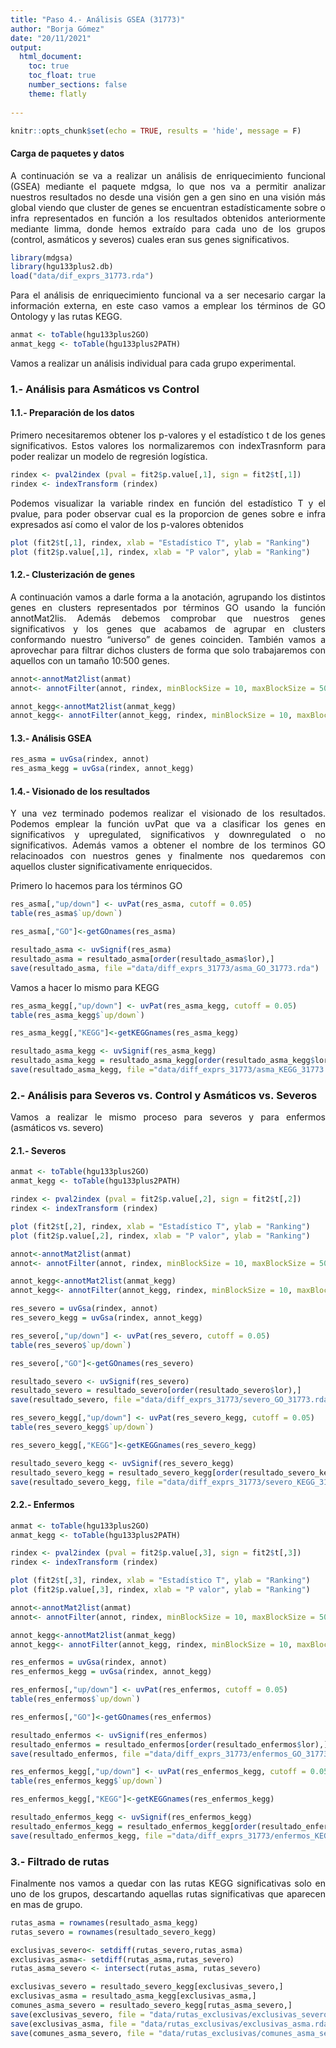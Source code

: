 ```yaml
---
title: "Paso 4.- Análisis GSEA (31773)"
author: "Borja Gómez"
date: "20/11/2021"
output: 
  html_document:
    toc: true
    toc_float: true
    number_sections: false
    theme: flatly
    
---
```

<div align="justify">

```r
knitr::opts_chunk$set(echo = TRUE, results = 'hide', message = F)
```

#### Carga de paquetes y datos

A continuación se va a realizar un análisis de enriquecimiento funcional (GSEA) mediante el paquete mdgsa, lo que nos va a permitir analizar nuestros resultados no desde una visión gen a gen sino en una visión más global viendo que cluster de genes se encuentran estadísticamente sobre o infra representados en función a los resultados obtenidos anteriormente mediante limma, donde hemos extraído para cada uno de los grupos (control, asmáticos y severos) cuales eran sus genes significativos.

```r
library(mdgsa)
library(hgu133plus2.db)
load("data/dif_exprs_31773.rda")
```

Para el análisis de enriquecimiento funcional va a ser necesario cargar la información externa, en este caso vamos a emplear los términos de GO Ontology y las rutas KEGG.


```r
anmat <- toTable(hgu133plus2GO)
anmat_kegg <- toTable(hgu133plus2PATH)
```

Vamos a realizar un análisis individual para cada grupo experimental.

### 1.- Análisis para Asmáticos vs Control

#### 1.1.- Preparación de los datos
Primero necesitaremos obtener los p-valores y el estadístico t de los genes significativos. Estos valores los normalizaremos con indexTrasnform para poder realizar un modelo de regresión logística.

```r
rindex <- pval2index (pval = fit2$p.value[,1], sign = fit2$t[,1])
rindex <- indexTransform (rindex)
```

Podemos visualizar la variable rindex en función del estadístico T y el pvalue, para poder observar cual es la proporcion de genes sobre e infra expresados así como el valor de los p-valores obtenidos

```r
plot (fit2$t[,1], rindex, xlab = "Estadístico T", ylab = "Ranking")
plot (fit2$p.value[,1], rindex, xlab = "P valor", ylab = "Ranking")
```

#### 1.2.- Clusterización de genes
A continuación vamos a darle forma a la anotación, agrupando los distintos genes en clusters representados por términos GO usando la función annotMat2lis.
Además debemos comprobar que nuestros genes significativos y los genes que acabamos de agrupar en clusters conformando nuestro "universo" de genes coinciden. También vamos a aprovechar para filtrar dichos clusters de forma que solo trabajaremos con aquellos con un tamaño 10:500 genes.

```r
annot<-annotMat2list(anmat)
annot<- annotFilter(annot, rindex, minBlockSize = 10, maxBlockSize = 500)

annot_kegg<-annotMat2list(anmat_kegg)
annot_kegg<- annotFilter(annot_kegg, rindex, minBlockSize = 10, maxBlockSize = 500)
```

#### 1.3.- Análisis GSEA
```r
res_asma = uvGsa(rindex, annot)
res_asma_kegg = uvGsa(rindex, annot_kegg)
```

#### 1.4.- Visionado de los resultados
Y una vez terminado podemos realizar el visionado de los resultados. Podemos emplear la función uvPat que va a clasificar los genes en significativos y upregulated, significativos y downregulated o no significativos. Además vamos a obtener el nombre de los terminos GO relacinoados con nuestros genes y finalmente nos quedaremos con aquellos cluster significativamente enriquecidos.<br>

Primero lo hacemos para los términos GO
```r
res_asma[,"up/down"] <- uvPat(res_asma, cutoff = 0.05)
table(res_asma$`up/down`)

res_asma[,"GO"]<-getGOnames(res_asma)

resultado_asma <- uvSignif(res_asma)
resultado_asma = resultado_asma[order(resultado_asma$lor),]
save(resultado_asma, file ="data/diff_exprs_31773/asma_GO_31773.rda")
```

Vamos a hacer lo mismo para KEGG
```r
res_asma_kegg[,"up/down"] <- uvPat(res_asma_kegg, cutoff = 0.05)
table(res_asma_kegg$`up/down`)

res_asma_kegg[,"KEGG"]<-getKEGGnames(res_asma_kegg)

resultado_asma_kegg <- uvSignif(res_asma_kegg)
resultado_asma_kegg = resultado_asma_kegg[order(resultado_asma_kegg$lor),]
save(resultado_asma_kegg, file ="data/diff_exprs_31773/asma_KEGG_31773.rda")
```


### 2.- Análisis para Severos vs. Control y Asmáticos vs. Severos
Vamos a realizar le mismo proceso para severos y para enfermos (asmáticos vs. severo)<br>

#### 2.1.- Severos

```r
anmat <- toTable(hgu133plus2GO)
anmat_kegg <- toTable(hgu133plus2PATH)

rindex <- pval2index (pval = fit2$p.value[,2], sign = fit2$t[,2])
rindex <- indexTransform (rindex)

plot (fit2$t[,2], rindex, xlab = "Estadístico T", ylab = "Ranking")
plot (fit2$p.value[,2], rindex, xlab = "P valor", ylab = "Ranking")
```


```r
annot<-annotMat2list(anmat)
annot<- annotFilter(annot, rindex, minBlockSize = 10, maxBlockSize = 500)

annot_kegg<-annotMat2list(anmat_kegg)
annot_kegg<- annotFilter(annot_kegg, rindex, minBlockSize = 10, maxBlockSize = 500)
```


```r
res_severo = uvGsa(rindex, annot)
res_severo_kegg = uvGsa(rindex, annot_kegg)
```


```r
res_severo[,"up/down"] <- uvPat(res_severo, cutoff = 0.05)
table(res_severo$`up/down`)

res_severo[,"GO"]<-getGOnames(res_severo)

resultado_severo <- uvSignif(res_severo)
resultado_severo = resultado_severo[order(resultado_severo$lor),]
save(resultado_severo, file ="data/diff_exprs_31773/severo_GO_31773.rda")
```


```r
res_severo_kegg[,"up/down"] <- uvPat(res_severo_kegg, cutoff = 0.05)
table(res_severo_kegg$`up/down`)

res_severo_kegg[,"KEGG"]<-getKEGGnames(res_severo_kegg)

resultado_severo_kegg <- uvSignif(res_severo_kegg)
resultado_severo_kegg = resultado_severo_kegg[order(resultado_severo_kegg$lor),]
save(resultado_severo_kegg, file ="data/diff_exprs_31773/severo_KEGG_31773.rda")
```

#### 2.2.- Enfermos
```r
anmat <- toTable(hgu133plus2GO)
anmat_kegg <- toTable(hgu133plus2PATH)

rindex <- pval2index (pval = fit2$p.value[,3], sign = fit2$t[,3])
rindex <- indexTransform (rindex)

plot (fit2$t[,3], rindex, xlab = "Estadístico T", ylab = "Ranking")
plot (fit2$p.value[,3], rindex, xlab = "P valor", ylab = "Ranking")
```


```r
annot<-annotMat2list(anmat)
annot<- annotFilter(annot, rindex, minBlockSize = 10, maxBlockSize = 500)

annot_kegg<-annotMat2list(anmat_kegg)
annot_kegg<- annotFilter(annot_kegg, rindex, minBlockSize = 10, maxBlockSize = 500)
```


```r
res_enfermos = uvGsa(rindex, annot)
res_enfermos_kegg = uvGsa(rindex, annot_kegg)
```


```r
res_enfermos[,"up/down"] <- uvPat(res_enfermos, cutoff = 0.05)
table(res_enfermos$`up/down`)

res_enfermos[,"GO"]<-getGOnames(res_enfermos)

resultado_enfermos <- uvSignif(res_enfermos)
resultado_enfermos = resultado_enfermos[order(resultado_enfermos$lor),]
save(resultado_enfermos, file ="data/diff_exprs_31773/enfermos_GO_31773.rda")
```


```r
res_enfermos_kegg[,"up/down"] <- uvPat(res_enfermos_kegg, cutoff = 0.05)
table(res_enfermos_kegg$`up/down`)

res_enfermos_kegg[,"KEGG"]<-getKEGGnames(res_enfermos_kegg)

resultado_enfermos_kegg <- uvSignif(res_enfermos_kegg)
resultado_enfermos_kegg = resultado_enfermos_kegg[order(resultado_enfermos_kegg$lor),]
save(resultado_enfermos_kegg, file ="data/diff_exprs_31773/enfermos_KEGG_31773.rda")
```

### 3.- Filtrado de rutas
Finalmente nos vamos a quedar con las rutas KEGG significativas solo en uno de los grupos, descartando aquellas rutas significativas que aparecen en mas de grupo.

```r
rutas_asma = rownames(resultado_asma_kegg)
rutas_severo = rownames(resultado_severo_kegg)

exclusivas_severo<- setdiff(rutas_severo,rutas_asma)
exclusivas_asma<- setdiff(rutas_asma,rutas_severo)
rutas_asma_severo <- intersect(rutas_asma, rutas_severo)

exclusivas_severo = resultado_severo_kegg[exclusivas_severo,]
exclusivas_asma = resultado_asma_kegg[exclusivas_asma,]
comunes_asma_severo = resultado_severo_kegg[rutas_asma_severo,]
save(exclusivas_severo, file = "data/rutas_exclusivas/exclusivas_severo.rda" )
save(exclusivas_asma, file = "data/rutas_exclusivas/exclusivas_asma.rda" )
save(comunes_asma_severo, file = "data/rutas_exclusivas/comunes_asma_severo.rda" )
```